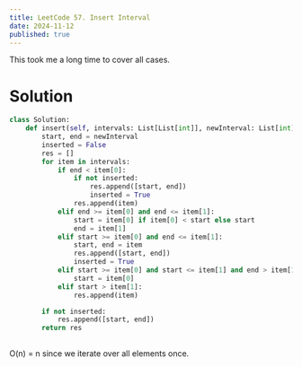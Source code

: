 ---
title: LeetCode 57. Insert Interval
date: 2024-11-12
published: true
---

This took me a long time to cover all cases. 

# Solution
```python
class Solution:
    def insert(self, intervals: List[List[int]], newInterval: List[int]) -> List[List[int]]:
        start, end = newInterval
        inserted = False
        res = []
        for item in intervals:
            if end < item[0]:
                if not inserted:
                    res.append([start, end])
                    inserted = True
                res.append(item)
            elif end >= item[0] and end <= item[1]:
                start = item[0] if item[0] < start else start
                end = item[1]
            elif start >= item[0] and end <= item[1]:
                start, end = item
                res.append([start, end])
                inserted = True
            elif start >= item[0] and start <= item[1] and end > item[1]:
                start = item[0]
            elif start > item[1]:
                res.append(item)

        if not inserted:
            res.append([start, end])
        return res
            
```
O(n) = n since we iterate over all elements once.
